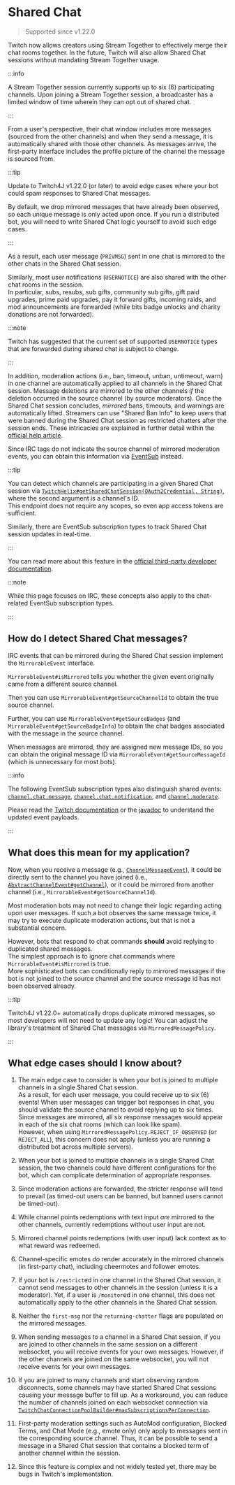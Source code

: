 # Shared Chat

> Supported since v1.22.0

Twitch now allows creators using Stream Together to effectively merge their chat rooms together.
In the future, Twitch will also allow Shared Chat sessions without mandating Stream Together usage.

:::info

A Stream Together session currently supports up to six (6) participating channels.
Upon joining a Stream Together session, a broadcaster has a limited window of time wherein they can opt out of shared chat.

:::

From a user's perspective, their chat window includes more messages (sourced from the other channels)
and when they send a message, it is automatically shared with those other channels.
As messages arrive, the first-party interface includes the profile picture of the channel the message is sourced from.

:::tip

Update to Twitch4J v1.22.0 (or later) to avoid edge cases where your bot could spam responses to Shared Chat messages.

By default, we drop mirrored messages that have already been observed, so each unique message is only acted upon once.
If you run a distributed bot, you will need to write Shared Chat logic yourself to avoid such edge cases.

:::

As a result, each user message (`PRIVMSG`) sent in one chat is mirrored to the other chats in the Shared Chat session.

Similarly, most user notifications (`USERNOTICE`) are also shared with the other chat rooms in the session.\
In particular, subs, resubs, sub gifts, community sub gifts, gift paid upgrades, prime paid upgrades, pay it forward gifts,
incoming raids, and mod announcements are forwarded (while bits badge unlocks and charity donations are not forwarded).

:::note

Twitch has suggested that the current set of supported `USERNOTICE` types that are forwarded during shared chat
is subject to change.

:::

In addition, moderation actions (i.e., ban, timeout, unban, untimeout, warn) in one channel are automatically applied to all channels in the Shared Chat session.
Message deletions are mirrored to the other channels _if_ the deletion occurred in the source channel (by source moderators).
Once the Shared Chat session concludes, _mirrored_ bans, timeouts, and warnings are automatically lifted.
Streamers can use "Shared Ban Info" to keep users that were banned during the Shared Chat session as restricted chatters after the session ends.
These intricacies are explained in further detail within the [official help article](https://link.twitch.tv/SharedChatMod).

Since IRC tags do not indicate the source channel of mirrored moderation events, you can obtain this information via
[EventSub](https://twitch4j.github.io/javadoc/com/github/twitch4j/eventsub/subscriptions/SubscriptionTypes.html#CHANNEL_MODERATE) instead.

:::tip

You can detect which channels are participating in a given Shared Chat session
via [`TwitchHelix#getSharedChatSession(OAuth2Credential, String)`](https://dev.twitch.tv/docs/api/reference/#get-shared-chat-session),
where the second argument is a channel's ID.\
This endpoint does not require any scopes, so even app access tokens are sufficient.

Similarly, there are EventSub subscription types to track Shared Chat session updates in real-time.

:::

You can read more about this feature in the [official third-party developer documentation](https://dev.twitch.tv/docs/chat/irc/#shared-chat).

:::note

While this page focuses on IRC, these concepts also apply to the chat-related EventSub subscription types.

:::

## How do I detect Shared Chat messages?

IRC events that can be mirrored during the Shared Chat session implement the `MirrorableEvent` interface.

`MirrorableEvent#isMirrored` tells you whether the given event originally came from a different source channel.

Then you can use `MirrorableEvent#getSourceChannelId` to obtain the true source channel.

Further, you can use `MirrorableEvent#getSourceBadges` (and `MirrorableEvent#getSourceBadgeInfo`)
to obtain the chat badges associated with the message in the source channel.

When messages are mirrored, they are assigned new message IDs,
so you can obtain the original message ID via `MirrorableEvent#getSourceMessageId` (which is unnecessary for most bots).

:::info

The following EventSub subscription types also distinguish shared events:
[`channel.chat.message`](https://twitch4j.github.io/javadoc/com/github/twitch4j/eventsub/subscriptions/SubscriptionTypes.html#CHANNEL_CHAT_MESSAGE),
[`channel.chat.notification`](https://twitch4j.github.io/javadoc/com/github/twitch4j/eventsub/subscriptions/SubscriptionTypes.html#CHANNEL_CHAT_NOTIFICATION),
and [`channel.moderate`](https://twitch4j.github.io/javadoc/com/github/twitch4j/eventsub/subscriptions/SubscriptionTypes.html#CHANNEL_MODERATE).

Please read the [Twitch documentation](https://dev.twitch.tv/docs/eventsub/eventsub-subscription-types/)
or the [javadoc](https://twitch4j.github.io/javadoc/com/github/twitch4j/eventsub/events/package-summary.html)
to understand the updated event payloads.

:::

## What does this mean for my application?

Now, when you receive a message (e.g., [`ChannelMessageEvent`](https://twitch4j.github.io/javadoc/com/github/twitch4j/chat/events/channel/ChannelMessageEvent.html)),
it could be directly sent to the channel you have joined (i.e., [`AbstractChannelEvent#getChannel`](https://twitch4j.github.io/javadoc/com/github/twitch4j/chat/events/AbstractChannelEvent.html)),
or it could be mirrored from another channel (i.e., `MirrorableEvent#getSourceChannelId`).

Most moderation bots may not need to change their logic regarding acting upon user messages.
If such a bot observes the same message twice, it may try to execute duplicate moderation actions, but that is not a substantial concern.

However, bots that respond to chat commands **should** avoid replying to duplicated shared messages.\
The simplest approach is to ignore chat commands where `MirrorableEvent#isMirrored` is true.\
More sophisticated bots can conditionally reply to mirrored messages if the bot is not joined to the source channel and the source message id has not been observed already.

:::tip

Twitch4J v1.22.0+ automatically drops duplicate mirrored messages, so most developers will not need to update any logic!
You can adjust the library's treatment of Shared Chat messages via `MirroredMessagePolicy`.

:::

## What edge cases should I know about?

1. The main edge case to consider is when your bot is joined to multiple channels in a single Shared Chat session.\
As a result, for each user message, you could receive up to six (6) events!
When user messages can trigger bot responses in chat, you should validate the source channel to avoid replying up to six times.
Since messages are mirrored, all six response messages would appear in each of the six chat rooms (which can look like spam).\
However, when using `MirroredMessagePolicy.REJECT_IF_OBSERVED` (or `REJECT_ALL`), this concern does not apply
(unless you are running a distributed bot across multiple servers).

2. When your bot is joined to multiple channels in a single Shared Chat session, the two channels could have
different configurations for the bot, which can complicate determination of appropriate responses.

3. Since moderation actions are forwarded, the stricter response will tend to prevail (as timed-out users can be banned, but banned users cannot be timed-out).

4. While channel points redemptions with text input _are_ mirrored to the other channels, currently redemptions without user input are not.

5. Mirrored channel points redemptions (with user input) lack context as to what reward was redeemed.

6. Channel-specific emotes _do_ render accurately in the mirrored channels (in first-party chat), including cheermotes and follower emotes.

7. If your bot is `/restrict`ed in one channel in the Shared Chat session, it cannot send messages to other channels in the session (unless it is a moderator).
Yet, if a user is `/monitor`ed in one channel, this does not automatically apply to the other channels in the Shared Chat session.

8. Neither the `first-msg` nor the `returning-chatter` flags are populated on the mirrored messages.

9. When sending messages to a channel in a Shared Chat session, if you are joined to other channels
in the same session on a different websocket, you will receive events for your own messages.
However, if the other channels are joined on the same websocket, you will not receive events for your own messages.

10. If you are joined to many channels and start observing random disconnects, some channels may have started Shared Chat sessions causing your message buffer to fill up.
As a workaround, you can reduce the number of channels joined on each websocket connection via
[`TwitchChatConnectionPoolBuilder#maxSubscriptionsPerConnection`](https://twitch4j.github.io/javadoc/com/github/twitch4j/common/pool/SubscriptionConnectionPool.SubscriptionConnectionPoolBuilder.html#maxSubscriptionsPerConnection(int)).

11. First-party moderation settings such as AutoMod configuration, Blocked Terms, and Chat Mode (e.g., emote only) only apply to messages sent in the corresponding source channel.
Thus, it can be possible to send a message in a Shared Chat session that contains a blocked term of another channel within the session.

12. Since this feature is complex and not widely tested yet, there may be bugs in Twitch's implementation.
